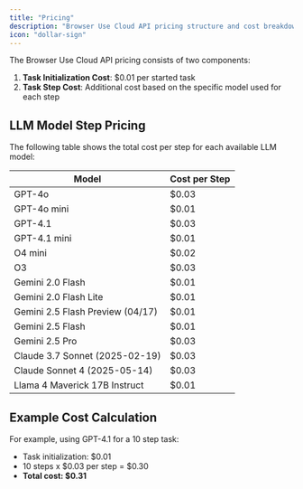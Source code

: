 ```yaml
---
title: "Pricing"
description: "Browser Use Cloud API pricing structure and cost breakdown"
icon: "dollar-sign"
---
```


The Browser Use Cloud API pricing consists of two components:

1. **Task Initialization Cost**: $0.01 per started task
2. **Task Step Cost**: Additional cost based on the specific model used for each step

## LLM Model Step Pricing

The following table shows the total cost per step for each available LLM model:

| Model                            | Cost per Step |
| -------------------------------- | ------------- |
| GPT-4o                           | $0.03         |
| GPT-4o mini                      | $0.01         |
| GPT-4.1                          | $0.03         |
| GPT-4.1 mini                     | $0.01         |
| O4 mini                          | $0.02         |
| O3                               | $0.03         |
| Gemini 2.0 Flash                 | $0.01         |
| Gemini 2.0 Flash Lite            | $0.01         |
| Gemini 2.5 Flash Preview (04/17) | $0.01         |
| Gemini 2.5 Flash                 | $0.01         |
| Gemini 2.5 Pro                   | $0.03         |
| Claude 3.7 Sonnet (2025-02-19)   | $0.03         |
| Claude Sonnet 4 (2025-05-14)     | $0.03         |
| Llama 4 Maverick 17B Instruct    | $0.01         |

## Example Cost Calculation

For example, using GPT-4.1 for a 10 step task:

- Task initialization: $0.01
- 10 steps x \$0.03 per step = \$0.30
- **Total cost: $0.31**
